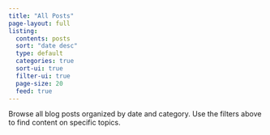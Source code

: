 ```yaml
---
title: "All Posts"
page-layout: full
listing:
  contents: posts
  sort: "date desc"
  type: default
  categories: true
  sort-ui: true
  filter-ui: true
  page-size: 20
  feed: true
---
```


Browse all blog posts organized by date and category. Use the filters above to find content on specific topics.